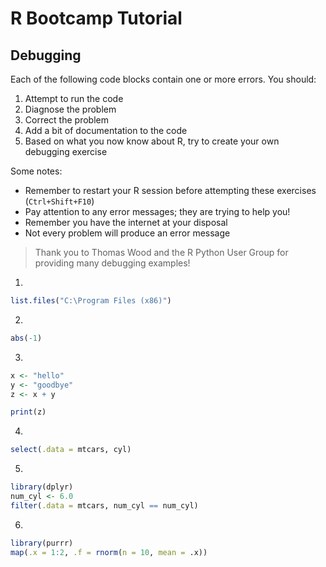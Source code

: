 # R Bootcamp Tutorial

## Debugging

Each of the following code blocks contain one or more errors. You should:

1. Attempt to run the code
2. Diagnose the problem
3. Correct the problem  
4. Add a bit of documentation to the code
5. Based on what you now know about R, try to create your own debugging exercise

Some notes:

- Remember to restart your R session before attempting these exercises (`Ctrl+Shift+F10`)
- Pay attention to any error messages; they are trying to help you!
- Remember you have the internet at your disposal
- Not every problem will produce an error message

> Thank you to Thomas Wood and the R Python User Group for providing many debugging examples!

1. 

```r
list.files("C:\Program Files (x86)")
```

2. 

```r
аbs(-1)
```

3. 

```r
x <- "hello"
y <- "goodbye"
z <- x + y

print(z)
```

4. 

```r
select(.data = mtcars, cyl)
```

5. 

```r
library(dplyr)
num_cyl <- 6.0
filter(.data = mtcars, num_cyl == num_cyl)
```


6. 

```r
library(purrr)
map(.x = 1:2, .f = rnorm(n = 10, mean = .x))
```
